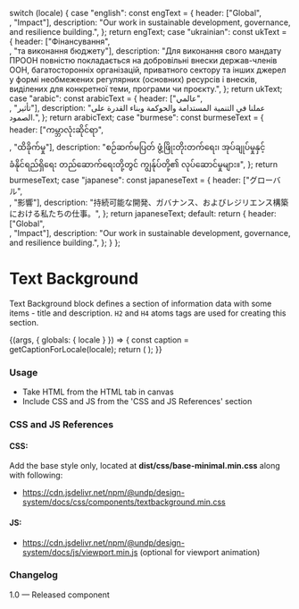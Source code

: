 
  switch (locale) {
    case "english":
      const engText = {
        header: ["Global", <br />, "Impact"],
        description:
          "Our work in sustainable development, governance, and resilience building.",
      };
      return engText;
    case "ukrainian":
      const ukText = {
        header: ["Фінансування", <br />, "та виконання бюджету"],
        description:
          "Для виконання свого мандату ПРООН повністю покладається на добровільні внески держав-членів ООН, багатосторонніх організацій, приватного сектору та інших джерел у формі необмежених регулярних (основних) ресурсів і внесків, виділених для конкретної теми, програми чи проєкту.",
      };
      return ukText;
    case "arabic":
      const arabicText = {
        header: ["عالمي", <br />, "تأثير"],
        description:
          "عملنا في التنمية المستدامة والحوكمة وبناء القدرة على الصمود.",
      };
      return arabicText;
    case "burmese":
      const burmeseText = {
        header: ["ကမ္ဘာလုံးဆိုင်ရာ", <br />, "ထိခိုက်မှု"],
        description:
          "စဉ်ဆက်မပြတ် ဖွံ့ဖြိုးတိုးတက်ရေး၊ အုပ်ချုပ်မှုနှင့် ခံနိုင်ရည်ရှိရေး တည်ဆောက်ရေးတို့တွင် ကျွန်ုပ်တို့၏ လုပ်ဆောင်မှုများ။",
      };
      return burmeseText;
    case "japanese":
      const japaneseText = {
        header: ["グローバル", <br />, "影響"],
        description:
          "持続可能な開発、ガバナンス、およびレジリエンス構築における私たちの仕事。",
      };
      return japaneseText;
    default:
      return {
        header: ["Global", <br />, "Impact"],
        description:
          "Our work in sustainable development, governance, and resilience building.",
      };
  }
};

<Meta title="Components/UI components/Text/Text background" />

# Text Background

Text Background block defines a section of information data with some items - title and description. `H2` and `H4` atoms tags are used for creating this section.

<Canvas>
  <Story name="Text background">
    {(args, { globals: { locale } }) => {
      const caption = getCaptionForLocale(locale);
      return (
        <TextBackground
          headerText={caption.header}
          descriptionText={caption.description}
        ></TextBackground>
      );
    }}
  </Story>
</Canvas>

###

### Usage

- Take HTML from the HTML tab in canvas
- Include CSS and JS from the 'CSS and JS References' section

### CSS and JS References

#### CSS:

Add the base style only, located at **dist/css/base-minimal.min.css** along with following:

- https://cdn.jsdelivr.net/npm/@undp/design-system/docs/css/components/textbackground.min.css

#### JS:

- https://cdn.jsdelivr.net/npm/@undp/design-system/docs/js/viewport.min.js (optional for viewport animation)

### Changelog

1.0 — Released component
